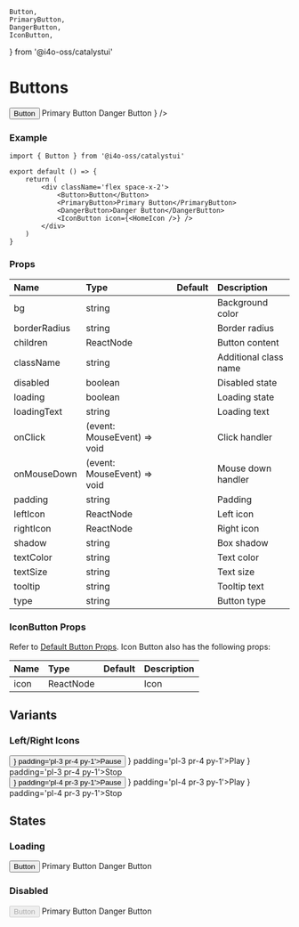 	Button,
	PrimaryButton,
	DangerButton,
	IconButton,
} from '@i4o-oss/catalystui'

# Buttons

<DemoCard>
    <div className='flex space-x-2'>
	    <Button>Button</Button>
	    <PrimaryButton>Primary Button</PrimaryButton>
	    <DangerButton>Danger Button</DangerButton>
	    <IconButton icon={<HomeIcon />} />
    </div>
</DemoCard>

### Example

```tsx
import { Button } from '@i4o-oss/catalystui'

export default () => {
	return (
        <div className='flex space-x-2'>
            <Button>Button</Button>
            <PrimaryButton>Primary Button</PrimaryButton>
	        <DangerButton>Danger Button</DangerButton>
	        <IconButton icon={<HomeIcon />} />
        </div>
    )
}
```

### Props

| Name         | Type                        | Default | Description           |
| :----------- | :-------------------------- | :------ | :-------------------- |
| bg           | string                      |         | Background color      |
| borderRadius | string                      |         | Border radius         |
| children     | ReactNode                   |         | Button content        |
| className    | string                      |         | Additional class name |
| disabled     | boolean                     |         | Disabled state        |
| loading      | boolean                     |         | Loading state         |
| loadingText  | string                      |         | Loading text          |
| onClick      | (event: MouseEvent) => void |         | Click handler         |
| onMouseDown  | (event: MouseEvent) => void |         | Mouse down handler    |
| padding      | string                      |         | Padding               |
| leftIcon     | ReactNode                   |         | Left icon             |
| rightIcon    | ReactNode                   |         | Right icon            |
| shadow       | string                      |         | Box shadow            |
| textColor    | string                      |         | Text color            |
| textSize     | string                      |         | Text size             |
| tooltip      | string                      |         | Tooltip text          |
| type         | string                      |         | Button type           |

### IconButton Props

Refer to [Default Button Props](#props). Icon Button also has the following props:

| Name | Type      | Default | Description |
| :--- | :-------- | :------ | :---------- |
| icon | ReactNode |         | Icon        |

## Variants

### Left/Right Icons

<DemoCard>
    <div className='flex flex-col space-y-2'>
    <div className='flex space-x-2'>
	    <Button leftIcon={<PauseIcon />} padding='pl-3 pr-4 py-1'>Pause</Button>
	    <PrimaryButton leftIcon={<PlayIcon />} padding='pl-3 pr-4 py-1'>Play</PrimaryButton>
	    <DangerButton leftIcon={<StopIcon />} padding='pl-3 pr-4 py-1'>Stop</DangerButton>
    </div>
    <div className='flex space-x-2'>
	    <Button rightIcon={<PauseIcon />} padding='pl-4 pr-3 py-1'>Pause</Button>
	    <PrimaryButton rightIcon={<PlayIcon />} padding='pl-4 pr-3 py-1'>Play</PrimaryButton>
	    <DangerButton rightIcon={<StopIcon />} padding='pl-4 pr-3 py-1'>Stop</DangerButton>
    </div>
    </div>
</DemoCard>

## States

### Loading

<DemoCard>
    <div className='flex space-x-2'>
	    <Button loading={true} loadingText='Loading...'>Button</Button>
	    <PrimaryButton loading={true} loadingText='Loading...'>Primary Button</PrimaryButton>
	    <DangerButton loading={true} loadingText='Loading...'>Danger Button</DangerButton>
    </div>
</DemoCard>

### Disabled

<DemoCard>
    <div className='flex space-x-2'>
	    <Button disabled={true}>Button</Button>
	    <PrimaryButton disabled={true}>Primary Button</PrimaryButton>
	    <DangerButton disabled={true}>Danger Button</DangerButton>
    </div>
</DemoCard>

